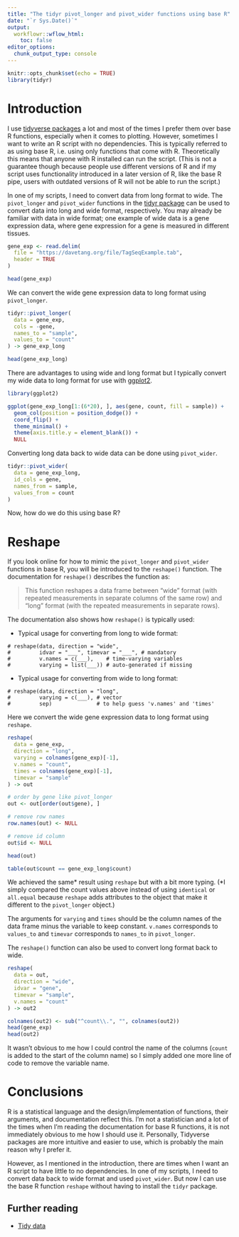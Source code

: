 ```yaml
---
title: "The tidyr pivot_longer and pivot_wider functions using base R"
date: "`r Sys.Date()`"
output:
  workflowr::wflow_html:
    toc: false
editor_options:
  chunk_output_type: console
---
```


```r
knitr::opts_chunk$set(echo = TRUE)
library(tidyr)
```

# Introduction

I use [tidyverse packages](https://www.tidyverse.org/) a lot and most of the
times I prefer them over base R functions, especially when it comes to
plotting. However, sometimes I want to write an R script with no dependencies.
This is typically referred to as using base R, i.e. using only functions that
come with R. Theoretically this means that anyone with R installed can run the
script. (This is not a guarantee though because people use different versions
of R and if my script uses functionality introduced in a later version of R,
like the base R pipe, users with outdated versions of R will not be able to run
the script.)

In one of my scripts, I need to convert data from long format to wide. The
`pivot_longer` and `pivot_wider` functions in the [tidyr
package](https://tidyr.tidyverse.org/) can be used to convert data into long
and wide format, respectively. You may already be familiar with data in wide
format; one example of wide data is a gene expression data, where gene
expression for a gene is measured in different tissues.

```r
gene_exp <- read.delim(
  file = "https://davetang.org/file/TagSeqExample.tab",
  header = TRUE
)

head(gene_exp)
```

We can convert the wide gene expression data to long format using
`pivot_longer`.

```r
tidyr::pivot_longer(
  data = gene_exp,
  cols = -gene,
  names_to = "sample",
  values_to = "count"
) -> gene_exp_long

head(gene_exp_long)
```

There are advantages to using wide and long format but I typically convert my
wide data to long format for use with [ggplot2](https://ggplot2.tidyverse.org/).

```r
library(ggplot2)

ggplot(gene_exp_long[1:(6*20), ], aes(gene, count, fill = sample)) +
  geom_col(position = position_dodge()) +
  coord_flip() +
  theme_minimal() +
  theme(axis.title.y = element_blank()) +
  NULL
```

Converting long data back to wide data can be done using `pivot_wider`.

```r
tidyr::pivot_wider(
  data = gene_exp_long,
  id_cols = gene,
  names_from = sample,
  values_from = count
)
```

Now, how do we do this using base R?

# Reshape

If you look online for how to mimic the `pivot_longer` and `pivot_wider`
functions in base R, you will be introduced to the `reshape()` function. The
documentation for `reshape()` describes the function as:

> This function reshapes a data frame between "wide" format (with repeated
> measurements in separate columns of the same row) and "long" format (with the
> repeated measurements in separate rows).

The documentation also shows how `reshape()` is typically used:

* Typical usage for converting from long to wide format:

```
# reshape(data, direction = "wide",
#         idvar = "___", timevar = "___", # mandatory
#         v.names = c(___),    # time-varying variables
#         varying = list(___)) # auto-generated if missing
```

* Typical usage for converting from wide to long format:

```
# reshape(data, direction = "long",
#         varying = c(___), # vector 
#         sep)              # to help guess 'v.names' and 'times'
```

Here we convert the wide gene expression data to long format using `reshape`.

```r
reshape(
  data = gene_exp,
  direction = "long",
  varying = colnames(gene_exp)[-1],
  v.names = "count",
  times = colnames(gene_exp)[-1],
  timevar = "sample"
) -> out

# order by gene like pivot_longer
out <- out[order(out$gene), ]

# remove row names
row.names(out) <- NULL

# remove id column
out$id <- NULL

head(out)

table(out$count == gene_exp_long$count)
```

We achieved the same* result using `reshape` but with a bit more typing. (*I
simply compared the count values above instead of using `identical` or
`all.equal` because `reshape` adds attributes to the object that make it
different to the `pivot_longer` object.)

The arguments for `varying` and `times` should be the column names of the data
frame minus the variable to keep constant. `v.names` corresponds to `values_to`
and `timevar` corresponds to `names_to` in `pivot_longer`.

The `reshape()` function can also be used to convert long format back to wide.

```r
reshape(
  data = out,
  direction = "wide",
  idvar = "gene",
  timevar = "sample",
  v.names = "count"
) -> out2

colnames(out2) <- sub("^count\\.", "", colnames(out2))
head(gene_exp)
head(out2)
```

It wasn't obvious to me how I could control the name of the columns (`count` is
added to the start of the column name) so I simply added one more line of code
to remove the variable name.

# Conclusions

R is a statistical language and the design/implementation of functions, their
arguments, and documentation reflect this. I'm not a statistician and a lot of
the times when I'm reading the documentation for base R functions, it is not
immediately obvious to me how I should use it. Personally, Tidyverse packages
are more intuitive and easier to use, which is probably the main reason why I
prefer it.

However, as I mentioned in the introduction, there are times when I want an R
script to have little to no dependencies. In one of my scripts, I need to
convert data back to wide format and used `pivot_wider`. But now I can use the
base R function `reshape` without having to install the `tidyr` package.

## Further reading

* [Tidy data](https://cran.r-project.org/web/packages/tidyr/vignettes/tidy-data.html)

